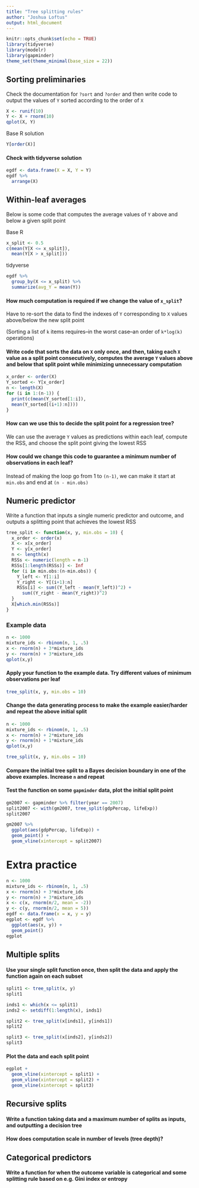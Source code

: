 ```yaml
---
title: "Tree splitting rules"
author: "Joshua Loftus"
output: html_document
---
```


```r
knitr::opts_chunk$set(echo = TRUE)
library(tidyverse)  
library(modelr)     
library(gapminder)  
theme_set(theme_minimal(base_size = 22))
```

## Sorting preliminaries

Check the documentation for `?sort` and `?order` and then write code to output the values of `Y` sorted according to the order of `X`

```r
X <- runif(10)
Y <- X + rnorm(10)
qplot(X, Y)
```

Base R solution

```r
Y[order(X)]
```


#### Check with tidyverse solution

```r
egdf <- data.frame(X = X, Y = Y)
egdf %>%
  arrange(X)
```

## Within-leaf averages

Below is some code that computes the average values of `Y` above and below a given split point

Base R

```r
x_split <- 0.5
c(mean(Y[X <= x_split]),
  mean(Y[X > x_split]))
```

tidyverse

```r
egdf %>%
  group_by(X <= x_split) %>%
  summarize(avg_Y = mean(Y))
```

#### How much computation is required if we change the value of `x_split`?

Have to re-sort the data to find the indexes of `Y` corresponding to `X` values above/below the new split point

(Sorting a list of `k` items requires--in the worst case--an order of `k*log(k)` operations)

#### Write code that sorts the data on `X` only once, and then, taking each `X` value as a split point consecutively, computes the average `Y` values above and below that split point while minimizing unnecessary computation

```r
x_order <- order(X)
Y_sorted <- Y[x_order]
n <- length(X)
for (i in 1:(n-1)) {
  print(c(mean(Y_sorted[1:i]),
  mean(Y_sorted[(i+1):n])))
}
```

#### How can we use this to decide the split point for a regression tree?

We can use the average `Y` values as predictions within each leaf, compute the RSS, and choose the split point giving the lowest RSS

#### How could we change this code to guarantee a minimum number of observations in each leaf?

Instead of making the loop go from 1 to `(n-1)`, we can make it start at `min.obs` and end at `(n - min.obs)`

## Numeric predictor

Write a function that inputs a single numeric predictor and outcome, and outputs a splitting point that achieves the lowest RSS

```r
tree_split <- function(x, y, min.obs = 10) {
  x_order <- order(x)
  X <- x[x_order]
  Y <- y[x_order]
  n <- length(x)
  RSSs <- numeric(length = n-1)
  RSSs[1:length(RSSs)] <- Inf
  for (i in min.obs:(n-min.obs)) {
    Y_left <- Y[1:i]
    Y_right <- Y[(i+1):n]
    RSSs[i] <- sum((Y_left - mean(Y_left))^2) + 
      sum((Y_right - mean(Y_right))^2)
  }
  X[which.min(RSSs)]
}
```

### Example data

```r
n <- 1000
mixture_ids <- rbinom(n, 1, .5)
x <- rnorm(n) + 3*mixture_ids
y <- rnorm(n) + 3*mixture_ids
qplot(x,y)
```

#### Apply your function to the example data. Try different values of minimum observations per leaf

```r
tree_split(x, y, min.obs = 10)
```

#### Change the data generating process to make the example easier/harder and repeat the above initial split

```r
n <- 1000
mixture_ids <- rbinom(n, 1, .5)
x <- rnorm(n) + 2*mixture_ids
y <- rnorm(n) + 1*mixture_ids
qplot(x,y)
```

```r
tree_split(x, y, min.obs = 10)
```

#### Compare the initial tree split to a Bayes decision boundary in one of the above examples. Increase `n` and repeat

#### Test the function on some `gapminder` data, plot the initial split point

```r
gm2007 <- gapminder %>% filter(year == 2007)
split2007 <- with(gm2007, tree_split(gdpPercap, lifeExp))
split2007
```

```r
gm2007 %>%
  ggplot(aes(gdpPercap, lifeExp)) + 
  geom_point() +
  geom_vline(xintercept = split2007)
```


# Extra practice

```r
n <- 1000
mixture_ids <- rbinom(n, 1, .5)
x <- rnorm(n) + 3*mixture_ids
y <- rnorm(n) + 3*mixture_ids
x <- c(x, rnorm(n/2, mean = -2))
y <- c(y, rnorm(n/2, mean = 5))
egdf <- data.frame(x = x, y = y)
egplot <- egdf %>%
  ggplot(aes(x, y)) +
  geom_point()
egplot
```

## Multiple splits

#### Use your single split function once, then split the data and apply the function again on each subset

```r
split1 <- tree_split(x, y)
split1
```

```r
inds1 <- which(x <= split1)
inds2 <- setdiff(1:length(x), inds1)
```

```r
split2 <- tree_split(x[inds1], y[inds1])
split2
```

```r
split3 <- tree_split(x[inds2], y[inds2])
split3
```

#### Plot the data and each split point

```r
egplot +
  geom_vline(xintercept = split1) +
  geom_vline(xintercept = split2) +
  geom_vline(xintercept = split3) 
```


## Recursive splits

#### Write a function taking data and a maximum number of splits as inputs, and outputting a decision tree

#### How does computation scale in number of levels (tree depth)?

## Categorical predictors

#### Write a function for when the outcome variable is categorical and some splitting rule based on e.g. Gini index or entropy



